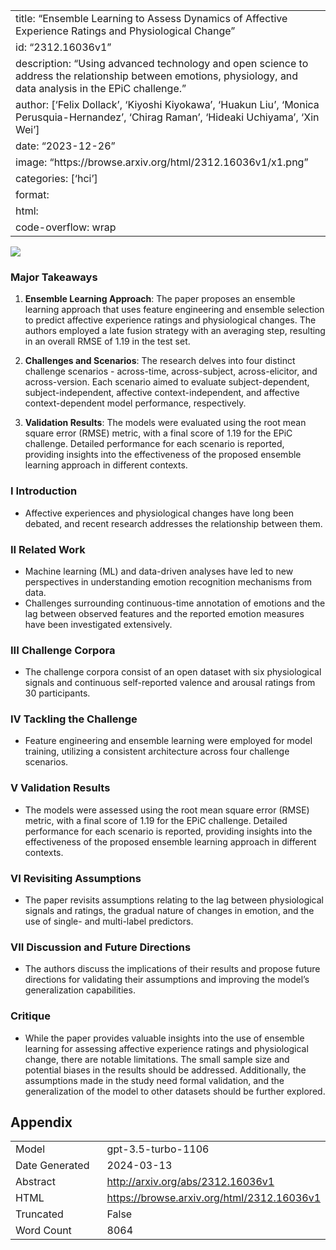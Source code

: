 
---
title: "Ensemble Learning to Assess Dynamics of Affective Experience Ratings and Physiological Change"
id: "2312.16036v1"
description: "Using advanced technology and open science to address the relationship between emotions, physiology, and data analysis in the EPiC challenge."
author: ['Felix Dollack', 'Kiyoshi Kiyokawa', 'Huakun Liu', 'Monica Perusquia-Hernandez', 'Chirag Raman', 'Hideaki Uchiyama', 'Xin Wei']
date: "2023-12-26"
image: "https://browse.arxiv.org/html/2312.16036v1/x1.png"
categories: ['hci']
format:
  html:
    code-overflow: wrap
---

![](https://browse.arxiv.org/html/2312.16036v1/x1.png)

### Major Takeaways

1. **Ensemble Learning Approach**: The paper proposes an ensemble learning approach that uses feature engineering and ensemble selection to predict affective experience ratings and physiological changes. The authors employed a late fusion strategy with an averaging step, resulting in an overall RMSE of 1.19 in the test set.

2. **Challenges and Scenarios**: The research delves into four distinct challenge scenarios - across-time, across-subject, across-elicitor, and across-version. Each scenario aimed to evaluate subject-dependent, subject-independent, affective context-independent, and affective context-dependent model performance, respectively.

3. **Validation Results**: The models were evaluated using the root mean square error (RMSE) metric, with a final score of 1.19 for the EPiC challenge. Detailed performance for each scenario is reported, providing insights into the effectiveness of the proposed ensemble learning approach in different contexts.

### I Introduction

- Affective experiences and physiological changes have long been debated, and recent research addresses the relationship between them.

### II Related Work

- Machine learning (ML) and data-driven analyses have led to new perspectives in understanding emotion recognition mechanisms from data.
- Challenges surrounding continuous-time annotation of emotions and the lag between observed features and the reported emotion measures have been investigated extensively.

### III Challenge Corpora

- The challenge corpora consist of an open dataset with six physiological signals and continuous self-reported valence and arousal ratings from 30 participants.

### IV Tackling the Challenge

- Feature engineering and ensemble learning were employed for model training, utilizing a consistent architecture across four challenge scenarios.

### V Validation Results

- The models were assessed using the root mean square error (RMSE) metric, with a final score of 1.19 for the EPiC challenge. Detailed performance for each scenario is reported, providing insights into the effectiveness of the proposed ensemble learning approach in different contexts.

### VI Revisiting Assumptions

- The paper revisits assumptions relating to the lag between physiological signals and ratings, the gradual nature of changes in emotion, and the use of single- and multi-label predictors.

### VII Discussion and Future Directions

- The authors discuss the implications of their results and propose future directions for validating their assumptions and improving the model's generalization capabilities.

### Critique

- While the paper provides valuable insights into the use of ensemble learning for assessing affective experience ratings and physiological change, there are notable limitations. The small sample size and potential biases in the results should be addressed. Additionally, the assumptions made in the study need formal validation, and the generalization of the model to other datasets should be further explored.

## Appendix

|          |          |
|----------|----------|
| Model     | gpt-3.5-turbo-1106       |
| Date Generated     | 2024-03-13       |
| Abstract | [http://arxiv.org/abs/2312.16036v1](http://arxiv.org/abs/2312.16036v1)        |
| HTML     | [https://browse.arxiv.org/html/2312.16036v1](https://browse.arxiv.org/html/2312.16036v1)       |
| Truncated       | False       |
| Word Count       | 8064       |